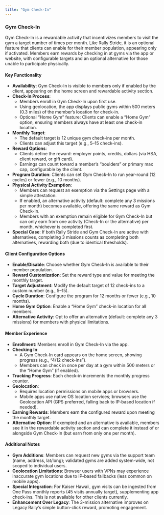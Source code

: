 ```yaml
---
title: "Gym Check-In"
---
```



### **Gym Check-In**

Gym Check-In is a rewardable activity that incentivizes members to visit the gym a target number of times per month. Like Rally Stride, it is an optional feature that clients can enable for their member population, appearing only if activated. Members earn rewards by checking in at gyms via the app or website, with configurable targets and an optional alternative for those unable to participate physically.

#### **Key Functionality**

- **Availability**: Gym Check-In is visible to members only if enabled by the client, appearing on the home screen and rewardable activity section.
- **Check-In Process**:
  - Members enroll in Gym Check-In upon first use.
  - Using geolocation, the app displays public gyms within 500 meters (0.3 miles) of the member’s location for check-in.
  - Optional “Home Gym” feature: Clients can enable a “Home Gym” option, ensuring members always have at least one check-in location.
- **Monthly Target**:
  - The default target is 12 unique gym check-ins per month.
  - Clients can adjust this target (e.g., 5–15 check-ins).
- **Reward Options**:
  - Clients define the reward: employer points, credits, dollars (via HSA, client reward, or gift card).
  - Earnings can count toward a member’s “boulders” or primary max cap, configurable by the client.
- **Program Duration**: Clients can set Gym Check-In to run year-round (12 cycles) or fewer (e.g., 10 months).
- **Physical Activity Exemption**:
  - Members can request an exemption via the Settings page with a simple attestation.
  - If enabled, an alternative activity (default: complete any 3 missions per month) becomes available, offering the same reward as Gym Check-In.
  - Members with an exemption remain eligible for Gym Check-In but can only earn from one activity (Check-In or the alternative) per month, whichever is completed first.
- **Special Case**: If both Rally Stride and Gym Check-In are active with alternatives, completing 3 missions counts as completing both alternatives, rewarding both (due to identical thresholds).

#### **Client Configuration Options**

- **Enable/Disable**: Choose whether Gym Check-In is available to their member population.
- **Reward Customization**: Set the reward type and value for meeting the monthly target.
- **Target Adjustment**: Modify the default target of 12 check-ins to a custom number (e.g., 5–15).
- **Cycle Duration**: Configure the program for 12 months or fewer (e.g., 10 months).
- **Home Gym Option**: Enable a “Home Gym” check-in location for all members.
- **Alternative Activity**: Opt to offer an alternative (default: complete any 3 missions) for members with physical limitations.

#### **Member Experience**

- **Enrollment**: Members enroll in Gym Check-In via the app.
- **Checking In**:
  - A Gym Check-In card appears on the home screen, showing progress (e.g., “4/12 check-ins”).
  - Members can check in once per day at a gym within 500 meters or the “Home Gym” (if enabled).
- **Tracking Progress**: Each check-in increments the monthly progress counter.
- **Geolocation**:
  - Requires location permissions on mobile apps or browsers.
  - Mobile apps use native OS location services; browsers use the Geolocation API (GPS preferred, falling back to IP-based location if needed).
- **Earning Rewards**: Members earn the configured reward upon meeting the monthly target.
- **Alternative Option**: If exempted and an alternative is available, members see it in the rewardable activity section and can complete it instead of or alongside Gym Check-In (but earn from only one per month).

#### **Additional Notes**

- **Gym Additions**: Members can request new gyms via the support team (name, address, lat/long); validated gyms are added system-wide, not scoped to individual users.
- **Geolocation Limitations**: Browser users with VPNs may experience inaccurate gym locations due to IP-based fallbacks (less common on mobile apps).
- **Special Integration**: For Kaiser Hawaii, gym visits can be ingested from One Pass monthly reports (45 visits annually target), supplementing app check-ins. This is not available for other clients currently.
- **Enhancement Over Legacy**: The 3-mission alternative improves on Legacy Rally’s simple button-click reward, promoting engagement.
